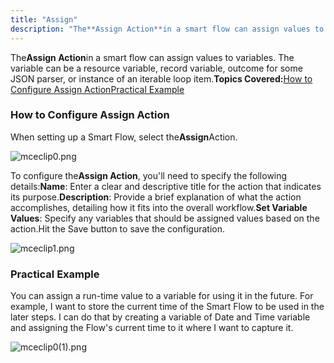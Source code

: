 ```yaml
---
title: "Assign"
description: "The**Assign Action**in a smart flow can assign values to variables. The variable can be a resource variable, record variable, outcome for some JSON pa..."
---
```


The**Assign Action**in a smart flow can assign values to variables. The variable can be a resource variable, record variable, outcome for some JSON parser, or instance of an iterable loop item.**Topics Covered:**[How to Configure Assign Action](https://support.salesmate.io/hc/en-us/articles/38138327626393-Assign#h_01J8S2H3BTKBVWH4A2HZ4GZBRQ)[Practical Example](https://support.salesmate.io/hc/en-us/articles/38138327626393-Assign#h_01J8S7R8G79ZZQKCAKB559WQEV)

### How to Configure Assign Action

When setting up a Smart Flow, select the**Assign**Action.

![mceclip0.png](./images/mceclip0-2.png)

To configure the**Assign Action**, you'll need to specify the following details:**Name**: Enter a clear and descriptive title for the action that indicates its purpose.**Description**: Provide a brief explanation of what the action accomplishes, detailing how it fits into the overall workflow.**Set Variable Values**: Specify any variables that should be assigned values based on the action.Hit the Save button to save the configuration.

![mceclip1.png](./images/mceclip1-3.png)

### Practical Example

You can assign a run-time value to a variable for using it in the future. For example, I want to store the current time of the Smart Flow to be used in the later steps. I can do that by creating a variable of Date and Time variable and assigning the Flow's current time to it where I want to capture it.

![mceclip0(1).png](./images/mceclip01-2.png)
